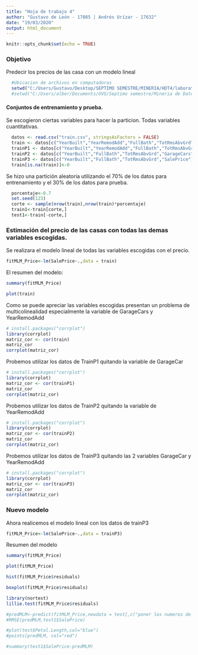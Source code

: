 ```yaml
---
title: "Hoja de trabajo 4"
author: "Gustavo de León - 17085 | Andrés Urízar - 17632"
date: "19/03/2020"
output: html_document
---
```


```r
knitr::opts_chunk$set(echo = TRUE)
```
### Objetivo
Predecir los precios de las casa con un modelo lineal
```r
  #Ubicacion de archivos en computadoras
  setwd("C:/Users/Gustavo/Desktop/SEPTIMO SEMESTRE/MINERIA/HDT4/laboratorio_05")
  #setwd("C:/Users/alber/Documents/UVG/Septimo semestre/Mineria de Datos/Hoja-Trabajo_4/laboratorio_05")
```
#### Conjuntos de entrenamiento y prueba.  
Se escogieron ciertas variables para hacer la particion. Todas variables cuantitativas.

```r
  datos <- read.csv("train.csv", stringsAsFactors = FALSE)
  train <- datos[c("YearBuilt","YearRemodAdd","FullBath","TotRmsAbvGrd","GarageCars","SalePrice")]
  trainP1 <- datos[c("YearBuilt","YearRemodAdd","FullBath","TotRmsAbvGrd","SalePrice")]
  trainP2 <- datos[c("YearBuilt","FullBath","TotRmsAbvGrd","GarageCars","SalePrice")]
  trainP3 <- datos[c("YearBuilt","FullBath","TotRmsAbvGrd","SalePrice")]
  train[is.na(train)]<-0
```
Se hizo una partición aleatoria utilizando el 70% de los datos para entrenamiento y el 30% de los datos para prueba.  
```r
  porcentaje<-0.7
  set.seed(123)
  corte <- sample(nrow(train),nrow(train)*porcentaje)
  train1<-train[corte,]
  test1<-train[-corte,]
```
### Estimación del precio de las casas con todas las demas variables escogidas.

Se realizara el modelo lineal de todas las variables escogidas con el precio.
```r
fitMLM_Price<-lm(SalePrice~.,data = train)
```
El resumen del modelo:
```r
summary(fitMLM_Price)
```
```r
plot(train)
```

Como se puede apreciar las variables escogidas presentan un problema de multicolinealidad especialmente la variable de GarageCars y YearRemodAdd
```r
# install.packages("corrplot")
library(corrplot)
matriz_cor <- cor(train)
matriz_cor
corrplot(matriz_cor)
```
Probemos utilizar los datos de TrainP1 quitando la variable de GarageCar
```r
# install.packages("corrplot")
library(corrplot)
matriz_cor <- cor(trainP1)
matriz_cor
corrplot(matriz_cor)
```
Probemos utilizar los datos de TrainP2 quitando la variable de YearRemodAdd
```r
# install.packages("corrplot")
library(corrplot)
matriz_cor <- cor(trainP2)
matriz_cor
corrplot(matriz_cor)
```
Probemos utilizar los datos de TrainP3 quitando las 2 variables GarageCar y YearRemodAdd
```r
# install.packages("corrplot")
library(corrplot)
matriz_cor <- cor(trainP3)
matriz_cor
corrplot(matriz_cor)
```
### Nuevo modelo
Ahora realicemos el modelo lineal con los datos de trainP3 
```r
fitMLM_Price<-lm(SalePrice~.,data = trainP3)
```
Resumen del modelo
```r
summary(fitMLM_Price)
```
```r
plot(fitMLM_Price)
```

```r
hist(fitMLM_Price$residuals)
```

```r
boxplot(fitMLM_Price$residuals)
```

```r
library(nortest)
lillie.test(fitMLM_Price$residuals)
```

```r
#predMLM<-predict(fitMLM_Price,newdata = test[,c("poner los numeros de las columnas menos de saleprice")])
#RMSE(predMLM,test1$SalePrice)
```

```r
#plot(test$Petal.Length,col="blue")
#points(predMLM, col="red")
```

```r
#summary(test1$SalePrice-predMLM)
```